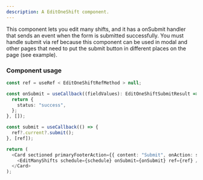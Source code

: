 ```yaml
---
description: A EditOneShift component.
---
```


This component lets you edit many shifts, and it has a onSubmit handler that sends an event when the form is submitted successfully.
You must handle submit via ref because this component can be used in modal and other pages that need to put the submit button in different places on the page (see example).

### Component usage

```ts
const ref = useRef < EditOneShiftRefMethod > null;

const onSubmit = useCallback((fieldValues): EditOneShiftSubmitResult => {
  return {
    status: "success",
  };
}, []);

const submit = useCallback(() => {
  ref?.current?.submit();
}, [ref]);

return (
  <Card sectioned primaryFooterAction={{ content: "Submit", onAction: submit }}>
    <EditManyShifts schedule={schedule} onSubmit={onSubmit} ref={ref} />
  </Card>
);
```
